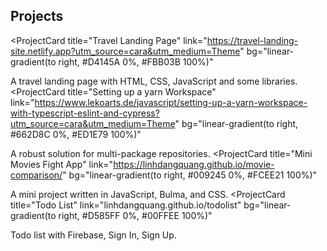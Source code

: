 ## Projects

<ProjectCard
  title="Travel Landing Page"
  link="https://travel-landing-site.netlify.app?utm_source=cara&utm_medium=Theme"
  bg="linear-gradient(to right, #D4145A 0%, #FBB03B 100%)"
>
  A travel landing page with HTML, CSS, JavaScript and some libraries.
</ProjectCard>
<ProjectCard
  title="Setting  up a yarn Workspace"
  link="https://www.lekoarts.de/javascript/setting-up-a-yarn-workspace-with-typescript-eslint-and-cypress?utm_source=cara&utm_medium=Theme"
  bg="linear-gradient(to right, #662D8C 0%, #ED1E79 100%)"
>
  A robust solution for multi-package repositories.
</ProjectCard>
<ProjectCard
  title="Mini Movies Fight App"
  link="https://linhdangquang.github.io/movie-comparison/"
  bg="linear-gradient(to right, #009245 0%, #FCEE21 100%)"
>
  A mini project written in JavaScript, Bulma, and CSS.
</ProjectCard>
<ProjectCard
  title="Todo List"
  link="linhdangquang.github.io/todolist"
  bg="linear-gradient(to right, #D585FF 0%, #00FFEE 100%)"
>
  Todo list with Firebase, Sign In, Sign Up.
</ProjectCard>
